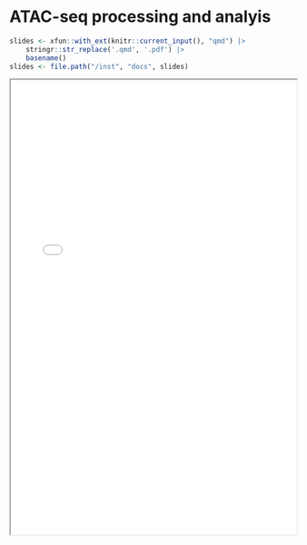 # ATAC-seq processing and analyis

```r
slides <- xfun::with_ext(knitr::current_input(), "qmd") |> 
    stringr::str_replace('.qmd', '.pdf') |> 
    basename()
slides <- file.path("/inst", "docs", slides)
```

<iframe height="800" width="100%" src="`r slides`">
